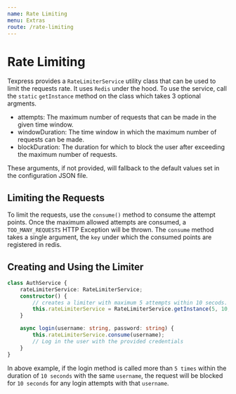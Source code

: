 ```yaml
---
name: Rate Limiting
menu: Extras
route: /rate-limiting
---
```


# Rate Limiting

Texpress provides a `RateLimiterService` utility class that can be used to limit the requests rate. It uses `Redis` under the hood. To use the service, call the `static` `getInstance` method on the class which takes 3 optional argments.

-   attempts: The maximum number of requests that can be made in the given time window.
-   windowDuration: The time window in which the maximum number of requests can be made.
-   blockDuration: The duration for which to block the user after exceeding the maximum number of requests.

These arguments, if not provided, will fallback to the default values set in the configuration JSON file.

## Limiting the Requests

To limit the requests, use the `consume()` method to consume the attempt points. Once the maximum allowed attempts are consumed, a `TOO_MANY_REQUESTS` HTTP Exception will be thrown. The `consume` method takes a single argument, the `key` under which the consumed points are registered in redis.

## Creating and Using the Limiter

```typescript
class AuthService {
    rateLimiterService: RateLimiterService;
    constructor() {
        // creates a limiter with maximum 5 attempts within 10 secods. And blocks for 10 secods if the maximum attemp is exceeded
        this.rateLimiterService = RateLimiterService.getInstance(5, 10, 10);
    }

    async login(username: string, password: string) {
        this.rateLimiterService.consume(username);
        // Log in the user with the provided credentials
    }
}
```

In above example, if the login method is called more than `5 times` within the duration of `10 seconds` with the same `username`, the request will be blocked for `10 seconds` for any login attempts with that `username`.
